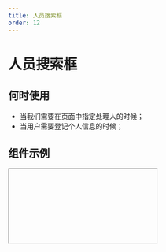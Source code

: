 ```yaml
---
title: 人员搜索框
order: 12
---
```


# 人员搜索框

## 何时使用
- 当我们需要在页面中指定处理人的时候；
- 当用户需要登记个人信息的时候；

## 组件示例

<Iframe url="https://www.aliwork.com/developer/employee-field-v2?isRenderNav=false" />

## 组件属性

| 参数名 | 说明 | 必填 | 类型 | 默认值 | 备注 |
| :--- | :--- | :--- | :--- | :--- | :--- |
| behavior | 表单状态 | 否 | String | NORMAL |      |
| emplIdInLabel | 是否强制在 label 中显示工号 | 否 | Boolean | false |      |
| defaultValue | 初始值 | 否 | Employee/Employee[] | - | |
| value | 当前值 | 否 | Employee/Employee[] | - | |
| fetchDataOnMount | 是否在挂载后立即获取数据 | 否 | Boolean | false | |
| hiddenSelected | 选择后是否立即隐藏菜单 | 否 | Boolean | true | |
| multiple | 是否是多选模式 | 否 | Boolean | true | |
| onChange | 值发生改变时的回调<br/>**签名**<br/>:Function(item: Employee|Employee[]) => void<br/>**参数**:<br/>_item_: {Employee} 根据单项或多选状态返回单个对象或数组，结构为接口返回的格式 | 否 | Function | - | |
| onSearch | 搜索时的回调<br/>**签名**:<br/>Function(value: String) => void<br/>**参数**:<br/>_value_: {String} 用户输入的关键词 | 否 | Function | - | 如提供则需自行处理搜索过滤和数据源变化（重新通过 props 传入组件） |
| orderNum | 选人或选岗模式 | 否 | String | 0 | 为 0 时为选人模式（仅展示主岗信息），非 0 为选岗模式（透出多个兼岗信息） |
| popupClassName | 弹层的 className | 否 | String | - | |
| renderOption | 自定义渲染下拉选项<br/>**签名**:<br/>Function(item: Employee) => ReactNode<br/>**参数**:<br/>_item_: {Employee} 当前员工信息项<br/>**返回值**:<br/>{ReactNode} 渲染后的节点 | 否 | Function| - | |
| renderSelection | 自定义渲染选择结果<br/>**签名**:<br/>Function(item: Employee) => String<br/>**参数**:<br/>_item_: {Employee} 选中的员工信息项<br/>**返回值**:<br/>{String} 要在结果中展示的 label | 否 | Function | - | |
| searchDelay | 搜索延迟 | 否 | Number | 300 | 单位为毫秒 |
| showSub | 是否显示直接下属选项 | 否 | Boolean | true | 仅在多选时有效 |
| showAllSub | 是否显示全员选项 | 否 | Boolean | true | 仅在多选时有效 |
| showAvater | 是否显示人员头像 | 否 | Boolean | true | |
| showDeptDesc | 是否显示部门信息 |  否 | Boolean | true | |
| showEmplId | 是否显示工号 | 否 | Boolean | true | |
| showJobDesc | 是否显示职位信息 | 否 | Boolean | true | |
| showSearch | 展开后是否能搜索 | 否 | Boolean | true | |
| dataSource | 传入的数据源 | 否 | Employee[] | - | |
